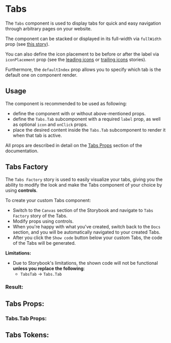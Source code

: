 

# Tabs

The `Tabs` component is used to display tabs for quick and easy navigation through arbitrary pages on your website.

<Canvas>
  <Story id="component-library-core-tabs--simple" />
</Canvas>

The component can be stacked or displayed in its full-width via `fullWidth` prop (see [this story](#full-width)).

You can also define the icon placement to be before or after the label via `iconPlacement` prop
(see the [leading icons](#with-leading-icons) or [trailing icons](#with-trailing-icons) stories).

Furthermore, the `defaultIndex` prop allows you to specify which tab is the default one on component render.

## Usage

The component is recommended to be used as following:
 - define the component with or without above-mentioned props.
 - define the `Tabs.Tab` subcomponent with a required `label` prop, as well as optional `icon` and `onClick` props.
 - place the desired content inside the `Tabs.Tab` subcomponent to render it when that tab is active.

All props are described in detail on the [Tabs Props](#tabs-props) section of the documentation.

## Tabs Factory

The `Tabs Factory` story is used to easily visualize your tabs, giving you the
ability to modify the look and make the Tabs component of your choice by
using **controls**.

To create your custom Tabs component:

- Switch to the `Canvas` section of the Storybook and navigate to `Tabs Factory` story
of the Tabs.
- Modify props using controls.
- When you're happy with what you've created, switch back to the `Docs` section, and you will be automatically
navigated to your created Tabs.
- After you click the `Show code` button below your custom Tabs, the code of the Tabs will be generated.

**Limitations:**
 - Due to Storybook's limitations, the shown code will not be functional **unless you replace the following**:
    - `TabsTab` -> `Tabs.Tab`

### Result:

<Canvas>
  <Story id="component-library-core-tabs--tabs-factory" />
</Canvas>

<Stories />

## Tabs Props:

<ArgsTable of={Tabs} />

### Tabs.Tab Props:

<ArgsTable of={Tabs.Tab} />

## Tabs Tokens:
<ThemeTokens component="Tabs"/>
